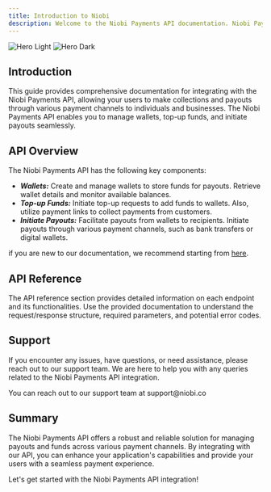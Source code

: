```yaml
---
title: Introduction to Niobi
description: Welcome to the Niobi Payments API documentation. Niobi Payments is a collection of APIs that lets you manage collection, hold value and make payouts on behalf of your customers to a variety of channels across east Africa.To read more about our mission and who we are, please visit https://www.niobi.co.
---
```


<img
  className="block dark:hidden"
  src="/images/hero.png"
  alt="Hero Light"
/>
<img
  className="hidden dark:block"
  src="/images/hero.png"
  alt="Hero Dark"
/>

## Introduction

 This guide provides comprehensive documentation for integrating with the Niobi Payments API, allowing your users to make collections and payouts through various payment channels to individuals and businesses. The Niobi Payments API enables you to manage wallets, top-up funds, and initiate payouts seamlessly.

## API Overview

The Niobi Payments API has the following key components:

- ***Wallets:*** Create and manage wallets to store funds for payouts. Retrieve wallet details and monitor available balances. 
- ***Top-up Funds:*** Initiate top-up requests to add funds to wallets. Also, utilize payment links to collect payments from customers. 
- ***Initiate Payouts:*** Facilitate payouts from wallets to recipients. Initiate payouts through various payment channels, such as bank transfers or digital wallets.


if you are new to our documentation, we recommend starting from [here](docs.niobi.co/quickstart).


## API Reference

The API reference section provides detailed information on each endpoint and its functionalities. Use the provided documentation to understand the request/response structure, required parameters, and potential error codes.

## Support

If you encounter any issues, have questions, or need assistance, please reach out to our support team. We are here to help you with any queries related to the Niobi Payments API integration.

<Note>
You can reach out to our support team at support@niobi.co
</Note>

## Summary

The Niobi Payments API offers a robust and reliable solution for managing payouts and funds across various payment channels. By integrating with our API, you can enhance your application's capabilities and provide your users with a seamless payment experience.

Let's get started with the Niobi Payments API integration!
